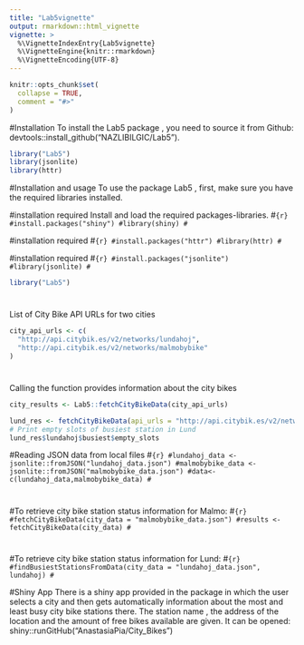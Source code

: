 ```yaml
---
title: "Lab5vignette"
output: rmarkdown::html_vignette
vignette: >
  %\VignetteIndexEntry{Lab5vignette}
  %\VignetteEngine{knitr::rmarkdown}
  %\VignetteEncoding{UTF-8}
---
```


```r
knitr::opts_chunk$set(
  collapse = TRUE,
  comment = "#>"
)
```


#Installation
To install the Lab5 package , you need to source it from Github: devtools::install_github("NAZLIBILGIC/Lab5").

```r
library("Lab5")
library(jsonlite)
library(httr)
```



#Installation and usage
To use the package Lab5 , first, make sure you have the required libraries installed.



#installation required
Install and load the required packages-libraries.
#```{r}
#install.packages("shiny")
#library(shiny)
#```


#installation required
#```{r}
#install.packages("httr")
#library(httr)
#```

#installation required
#```{r}
#install.packages("jsonlite")
#library(jsonlite)
#```

```r
library("Lab5")
```

# 
List of City Bike API URLs for two cities
```r
city_api_urls <- c(
  "http://api.citybik.es/v2/networks/lundahoj",
  "http://api.citybik.es/v2/networks/malmobybike"
)
```


#
Calling the function provides information about the city bikes
```r
city_results <- Lab5::fetchCityBikeData(city_api_urls)
```


```r
lund_res <- fetchCityBikeData(api_urls = "http://api.citybik.es/v2/networks/lundahoj")
# Print empty slots of busiest station in Lund
lund_res$lundahoj$busiest$empty_slots
```



#Reading JSON data from local files
#```{r}
#lundahoj_data <- jsonlite::fromJSON("lundahoj_data.json")
#malmobybike_data <- jsonlite::fromJSON("malmobybike_data.json")
#data<-c(lundahoj_data,malmobybike_data)
#```



#
#To retrieve city bike station status information for Malmo:
#```{r}
#fetchCityBikeData(city_data = "malmobybike_data.json")
#results <- fetchCityBikeData(city_data)
#```


#
#To retrieve city bike station status information for Lund:
#```{r}
#findBusiestStationsFromData(city_data = "lundahoj_data.json", lundahoj)
#```




#Shiny App
There is a shiny app provided in the package in which the user selects a city and then gets automatically information about the most and least busy city bike stations there. The station name , the address of the location and the amount of free bikes available are given.
It can be opened: shiny::runGitHub("AnastasiaPia/City_Bikes")
